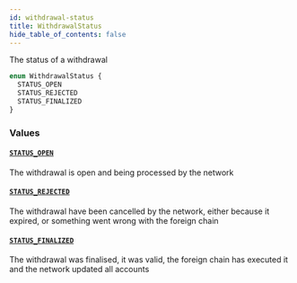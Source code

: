 ```yaml
---
id: withdrawal-status
title: WithdrawalStatus
hide_table_of_contents: false
---
```



The status of a withdrawal

```graphql
enum WithdrawalStatus {
  STATUS_OPEN
  STATUS_REJECTED
  STATUS_FINALIZED
}
```


### Values

#### [`STATUS_OPEN`](#)

The withdrawal is open and being processed by the network


#### [`STATUS_REJECTED`](#)

The withdrawal have been cancelled by the network, either because it expired, or something went wrong with the foreign chain


#### [`STATUS_FINALIZED`](#)

The withdrawal was finalised, it was valid, the foreign chain has executed it and the network updated all accounts




